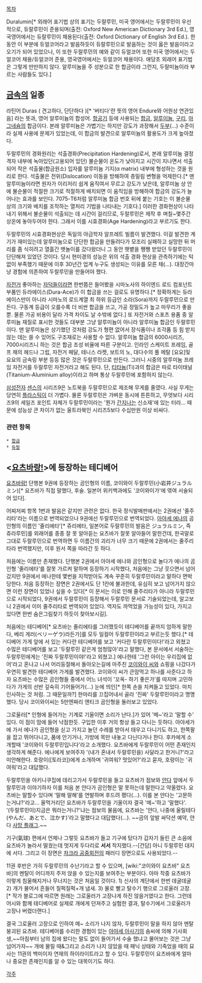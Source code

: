 [[목차]]

Duralumin[* 외래어 표기법 상의 표기는 두랄루민, 미국 영어에서는 두랄루민이 우선적으로, 듀랄루민이 준용되며(출전: Oxford New American Dictionary 3rd Ed.), 영국영어에서는 듀랄루민이 채용된다(출전: Oxford Dictionary of English   3rd Ed.). 한동안 이 부분에 듀얼코어라고 발음하듯이 듀랄루민으로 발음하는 것이 옳은 발음이라고 오기가 되어 있었으나, 이 또한 두랄루민의 예와 같이 듀얼코어 또한 미국 영어에서는 두얼코어 채용/듀얼코어 준용, 영국영어에서는 듀얼코어 채용이다. 애당초 외래어 표기법은 그렇게 만만하지 않다. 알루미늄을 주 성분으로 한 합금이라 그런지, 두랄미늄이라 부르는 사람들도 있다.] 

== [[금속]]의 일종 ==
라틴어 Duras ( 견고하다, 단단하다 )[* '버티다'란 뜻의 영어 Endure와 어원상 연관있음] 라는 뜻과, 영어 알루미늄의 합성어.
[[항공기]] 등에 사용되는 [[합금]], [[알루미늄]], [[구리]], [[마그네슘]]의 합금이다. 본래 알루미늄은 가볍기는 하지만 강도가 과장해서 [[두부]](…) 수준이라 실제 사용에 문제가 있었는데, 이 합금의 발견으로 알루미늄의 활용도가 크게 높아졌다.

두랄루민의 경화원리는 석출경화(Precipitation Hardening)로서, 본래 알루미늄 결정격자 내부에 녹아있던(고용되어 있던) 불순물이 온도가 낮아지고 시간이 지나면서 석출되어 작은 석출물(합금원소) 입자를 알루미늄 기지(α matrix) 내부에 형성하는 것을 원리로 한다. 석출물은 전위(Dislocation) 이동을 방해하여 층밀림 변형을 억제한다.[* 맨 알루미늄이라면 원자가 이리저리 쉽게 움직여서 무르고 강도가 낮은데, 알루미늄 상 안에 불순물이 적절한 크기로 적절하게 배치되면 이 움직임을 방해하여 합금의 강도가 늘어나는 효과를 보인다. 7075-T6처럼 알루미늄 합금 번호 뒤에 붙는 기호는 이 불순물 상의 크기와 배치를 조작하는 열처리 기법을 나타내는 기호다.] 이러한 경화현상이 나타내기 위해서 불순물이 석출되는 데 시간이 걸리므로, 두랄루민은 제작 후 며칠~몇주간 상온에 놓아두어야 한다. 그래서 이를 시효경화(Age Hardening)라고 부르기도 한다.

두랄루민의 시효경화현상은 독일의 야금학자 알프레트 빌름이 발견했다. 이걸 발견한 계기가 재미있는데 알루미늄으로 단단한 합금을 만들려다가 모조리 실패하고 실망한 뒤 머리를 좀 식히려고 열흘간 뱃놀이를 갔다왔더니 그 동안 햇볕을 쨍쨍 받았던 두랄루민이 단단해져 있었던 것이다. 당시 현미경의 성능은 위의 석출 경화 현상을 관측하기에는 턱없이 부족했기 때문에 이후 30년간 업계 누구도 생성되는 이유를 모른 채(…). 대장간마냥 경험에 의존하여 두랄루민을 만들어야 했다.

[[자전거]] 좋아하는 [[자덕]]들이라면 한번쯤은 들어봤을 시마노사의 하이엔드 로드 컴포넌트 부품인 듀라에이스(Dura-Ace)가 이 합금을 쓰는 걸로도 유명하다.[* 정확하게는 듀라 에이스만이 아니라 시마노의 로드계열 최 하위 등급인 소라(Sora)까지 두랄루민으로 만든다. 구동계 등급이 오를수록 더 비싼 합금을 쓰고, 가공 정밀도가 높고 마무리가 좋을 뿐. 물론 가공 비용이 달라 가격 차이도 날 수밖에 없다.] 또 자전거와 스포츠 용품 중 알루미늄 재질로 표시한 것들도 대부분 그냥 알루미늄이 아니라 알루미늄 합금인 두랄루민이다. 맨 알루미늄은 상기했던 것처럼 강도가 형편 없어서 장식품이나 조각품 등 힘 받지 않는 데는 쓸 수 있어도 구조재로는 사용할 수 없다. 알루미늄 합금의 6000시리즈, 7000시리즈니 하는 것은 합금 조성 비율에 따른 구분이고. 인라인 스케이트 프레임, 골프 채의 헤드나 그립, 자전거 페달, 테니스 라켓, 보트의 노, 대다수의 풀 메탈 [요요]및 요요의 금속링 부분 등등 많은 것은 두랄루민으로 만든다. 그러니 시중의 알루미늄 프레임 자전거를 두랄루민 자전거라고 해도 된다. 단, [[티타늄]](Ti)과의 합금은 따로 타이태널(Titanium-Aluminium  alloy)이라고 하며 통상 두랄루민에 포함하지 않는다.

[[삼성전자]] [[센스]]의 시리즈9은 노트북을 두랄루민으로 제조해 무게를 줄였다. 사실 무게는 당연히 [[플라스틱]]이 더 가볍다. 물론 두랄루민은 가벼운 동시에 튼튼하고, 무엇보다 시리즈9의 세일즈 포인트 자체가 두랄루민이라는 '뭔가 [[간지]]나는 신소재'에 있는 터라… 때문에 성능상 큰 차이가 없는 울트라북인 시리즈5보다 수십만원 이상 비싸다.

=== 관련 항목 ===
 * [[합금]]
 * [[듀랄]]

== <[[요츠바랑!]]>에 등장하는 테디베어 ==
[[요츠바랑!]] 단행본 9권에 등장하는 곰인형의 이름, 코이와이 두랄루민(小岩井ジュラルミン)[* 요츠바가 직접 말했다, 후술. 일본어 위키백과에도 '코이와이가'에 엮여 서술되어 있다].

어찌저찌 항목 1번과 발음은 같지만 관련은 없다. 한국 정식발매판에서는 2권에선 '줄주리타'라는 이름으로 번역되었으나 9권에선 두랄루민으로 번역되었다. [[아야세 에나]]의 곰인형의 이름인 '줄리에타'[* 쥬리에타, 일본어로 두랄루민의 발음은 ジュラルミン, 즉 쥬라루민]를 외래어를 종종 잘 못 알아듣는 요츠바가 잘못 알아들어 말한건데, 한국말로 그대로 두랄루민으로 번역하면 두 이름간의 괴리가 너무 크기 때문에 2권에서는 줄주리타라 번역했지만, 이후 원서 쪽을 따라간 듯 하다. 

처음에는 이름만 존재했다. 단행본 2권에서 아야세 에나와 곰인형으로 놀다가 에나의 곰인형 '줄리에타'를 잘못 가르켜 말하며 등장하기 시작했다, 처음에는 그냥 웃으면서 넘어갔지만 9권에서 에나한테 몇번을 지적받아도 계속 꾸준히 두랄루민이라고 말하다 면박당한다. 처음 등장하는 장면은 2권에서도 단 1칸에 불과한데, 유심히 보고 넘어가지 않으면 이런 장면이 있었나 싶을 수 있다[* 이 문서는 이로 인해 줄주리타가 아니라 두랄루민으로 시작되었다, 9권에서 두랄루민이 등장해서 두랄루민 문서로 기술되었는데, 알고보니 2권에서 이미 줄주리타로 번역되어 있었다. 역자도 까먹었을 가능성이 있다, 가지고 있다면 한번 숨은그림찾기 하듯이 찾아보시길].

처음에는 테디베어[* 요츠바는 줄리에타를 그러했듯이 테디베어를 끝까지 엄하게 말한다, 베리 게러(ベリーゲラ)라든가]를 모두 일컬어 두랄루민이라고 부르는듯 했다.[* 테디베어 가게 앞에 서 있는 커다란 테디베어를 보고 '커다란 두랄루민이다!'라고 외쳤고 수많은 테디베어를 보고 '두랄루민 같은게 엄청많아'라고 말했다, 본 문서에서 서술하는 두랄루민에게는 '진짜 두랄루민이야!'라고 외쳤고.]  에나한테 '그런 아이는 우리집에 없어'라고 혼나고 나서 어리둥절해서 돌아오는길에 마주친 [[코이와이 씨]]와 쇼핑을 나갔다가 우연히 발견한 테디베어 가게를 발견했다. 코이와이 씨가 큰맘먹고 하나를 사준다고 하자 요츠바는 수많은 곰인형들 중에서 어느 녀석이 '꼬옥- 하기 좋은가'를 따지며 고민하다가 가게의 선반 깊숙히 기어들어가(…) 눈에 띄인[* 한쪽 손을 치켜들고 있었다. 마치 인사하는 것 처럼. 그 때문일까?] 한마리를 끄집어내서 골라 '진짜' 두랄루민이라고 명명했다. 당시 코이와이씨는 5만엔짜리 앤티크 곰인형을 둘러보고 있었다.

그로울러[* 인형에 들어가는 기계로 기울이면 소리가 난다.]가 있어 '메~'라고 '말할 수' 있다. 이 점이 맘에 들어 낙점한듯. 구입한 이후 거의 항상 들고 다니는 듯하다. 아야세가에 가서 에나가 곰인형을 싣고 가지고 놀던 수레를 받아서 태우고 다니기도 하고, 한쪽팔을 잡고 뛰어다니고, 품에 안기거나, 가방에 목만 내놓고 다닌다거나 한다. 후카에게 소개할때 '코이와이 두랄루민입니다'라고 소개했다. 요츠바에게 두랄루민이 어떤 존재인지 생각하게 해준다. 에나에게 보여주자 '(내가 혼내서 두랄루민을) 사달라고 한거니?'라고 미안해한다. 호랑이([토라코])에게 소개하며 '귀여워? 멋있어?'라고 묻자, 호랑이는 '귀여워'라고 대답했다. 

두랄루민을 야키니쿠집에 데리고가서 두랄루민을 들고 요츠바가 점보와 [[얀다]] 앞에서 두랄루민과 이야기하자 이를 처음 본 얀다가 곰인형은 말 못하는데 말한다고 약올렸다. 요츠바는 말할수 있다며 '말해 말해'를 연발하며 후드려 팼다(…). 이를 본 얀다는 '고문하는거냐?'라고… 울먹거리던 요츠바가 두랄루민을 기울이자 결국 '메~'하고 '말했다'. '(두랄루민이)지금은 뭐라는거니?'냐는 점보의 물음에, 요츠바는 '얀다, 나중에 울릴테다(やんだ、あとで、泣かす)'라고 말했다고 대답했다(…). ~~곰의 앞발 싸닥션 예약, 얀다 [[사망 플래그]].~~

기구(氣球) 편에서 언제나 그렇듯 요츠바가 들고 기구에 탔다가 갑자기 들린 큰 소음에 요츠바가 놀라서 떨궜는데 멋지게 두다리로 '''서서''' 착지했다.--[건담] 아니 두랄루민 대지에 서다. 그리고 이 장면은 [[차크라 공중회전]]의 패러디 장면으로도 사용되었다.-- 

11권 후반은 가히 두랄루민의 수난기라고 할 수 있으며, [wiki:"코이와이 요츠바" 요츠바]의 멘탈이 어디까지 주저 앉을 수 있는지를 보여주는 부분이다. 아마 작중 요츠바가 이렇게 침울해지거나 무너지는 것은 처음일 것이다. 1) 신사의 계단에서 한번 데굴데굴 2) 개가 물어서 흔들어 질퍽질퍽+개 냄새. 3) 물로 빨고 탈수기 행으로 그로울러 고장. [* 작가 블로그에 따르면 원래는 그로울러가 고장나게 하진 않을거였다고 한다. 그런데 어시와 함께 테디베어로 실제로 개에게 던져주고 실험한 결과, 탈수기에서 그로울러가 고장나 버렸더랜다.]

결국 그로울러 고장으로 인하여 메~ 소리가 나지 않자, 두랄루민이 말을 하지 않아 멘탈붕괴된 요츠바. 테디베어를 수리한 경험이 있는 [[아야세 아사기]]의 솜씨에 의해 기사회생,~~아침부터 남의 집에 왔다는 말도 없이 들어가서 수술 했냐고 물어보는 것은 그냥 넘어가자~~ 개에 물릴 때&그리고 소리가 나지 않았을 때 패닉 상태와 기죽었을 때의 묘사는 11권의 백미이자 연재의 하이라이트라고 할 수 있다. 두랄루민이 요츠바에게 얼마나 중요한 존재인지를 알 수 있는 대목이기도 하다.

[[각주]]
